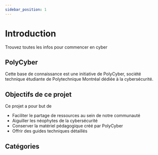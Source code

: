 ```yaml
---
sidebar_position: 1
---
```


# Introduction

Trouvez toutes les infos pour commencer en cyber

## PolyCyber

Cette base de connaissance est une initiative de PolyCyber, société technique étudiante de Polytechnique Montréal dédiée à la cybersécurité. 

## Objectifs de ce projet

Ce projet a pour but de

* Faciliter le partage de ressources au sein de notre communauté
* Aiguiller les néophytes de la cybersécurité
* Conserver la matériel pédagogique créé par PolyCyber
* Offrir des guides techniques détaillés

## Catégories

<DocCardList />
